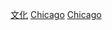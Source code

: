 {{Commonscat|Culture of Chicago}}

[[Category:芝加哥|文化]]
[[Category:美國各城市文化|Chicago]]
[[Category:伊利諾伊州文化|Chicago]]